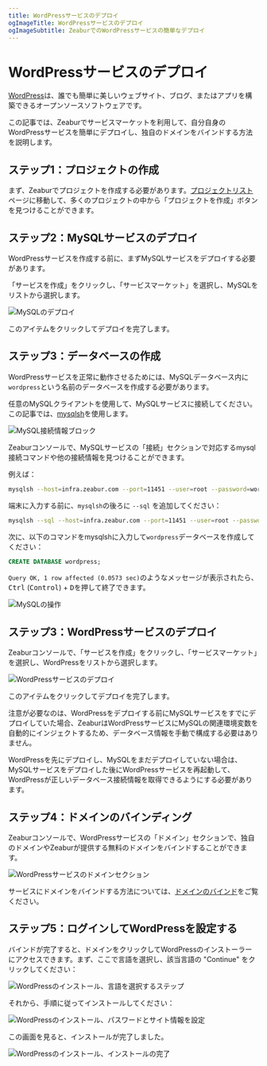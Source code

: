 ```yaml
---
title: WordPressサービスのデプロイ
ogImageTitle: WordPressサービスのデプロイ
ogImageSubtitle: ZeaburでのWordPressサービスの簡単なデプロイ
---
```



# WordPressサービスのデプロイ

[WordPress](https://wordpress.org/)は、誰でも簡単に美しいウェブサイト、ブログ、またはアプリを構築できるオープンソースソフトウェアです。

この記事では、Zeaburでサービスマーケットを利用して、自分自身のWordPressサービスを簡単にデプロイし、独自のドメインをバインドする方法を説明します。

## ステップ1：プロジェクトの作成

まず、Zeaburでプロジェクトを作成する必要があります。[プロジェクトリスト](https://dash.zeabur.com/projects)ページに移動して、多くのプロジェクトの中から「プロジェクトを作成」ボタンを見つけることができます。

## ステップ2：MySQLサービスのデプロイ

WordPressサービスを作成する前に、まずMySQLサービスをデプロイする必要があります。

「サービスを作成」をクリックし、「サービスマーケット」を選択し、MySQLをリストから選択します。

![MySQLのデプロイ](/marketplace/wordpress/deploy-mysql.png)

このアイテムをクリックしてデプロイを完了します。

## ステップ3：データベースの作成

WordPressサービスを正常に動作させるためには、MySQLデータベース内に`wordpress`という名前のデータベースを作成する必要があります。

任意のMySQLクライアントを使用して、MySQLサービスに接続してください。この記事では、[mysqlsh](https://dev.mysql.com/doc/mysql-shell/8.0/en/mysqlsh.html)を使用します。

![MySQL接続情報ブロック](/marketplace/wordpress/mysql-connect.png)

Zeaburコンソールで、MySQLサービスの「接続」セクションで対応するmysql接続コマンドや他の接続情報を見つけることができます。

例えば：

```bash
mysqlsh --host=infra.zeabur.com --port=11451 --user=root --password=wordpress-demo
```

端末に入力する前に、`mysqlsh`の後ろに `--sql` を追加してください：

```bash
mysqlsh --sql --host=infra.zeabur.com --port=11451 --user=root --password=wordpress-demo
```

次に、以下のコマンドをmysqlshに入力して`wordpress`データベースを作成してください：

```sql
CREATE DATABASE wordpress;
```

`Query OK, 1 row affected (0.0573 sec)`のようなメッセージが表示されたら、<kbd>Ctrl</kbd> (<kbd>Control</kbd>) + <kbd>D</kbd>を押して終了できます。

![MySQLの操作](/marketplace/wordpress/mysql-operation.png)

## ステップ3：WordPressサービスのデプロイ

Zeaburコンソールで、「サービスを作成」をクリックし、「サービスマーケット」を選択し、WordPressをリストから選択します。

![WordPressサービスのデプロイ](/marketplace/wordpress/deploy-wordpress.png)

このアイテムをクリックしてデプロイを完了します。

<Callout>
注意が必要なのは、WordPressをデプロイする前にMySQLサービスをすでにデプロイしていた場合、ZeaburはWordPressサービスにMySQLの関連環境変数を自動的にインジェクトするため、データベース情報を手動で構成する必要はありません。

WordPressを先にデプロイし、MySQLをまだデプロイしていない場合は、MySQLサービスをデプロイした後にWordPressサービスを再起動して、WordPressが正しいデータベース接続情報を取得できるようにする必要があります。
</Callout>

## ステップ4：ドメインのバインディング

Zeaburコンソールで、WordPressサービスの「ドメイン」セクションで、独自のドメインやZeaburが提供する無料のドメインをバインドすることができます。

![WordPressサービスのドメインセクション](/marketplace/wordpress/wordpress-domain.png)

サービスにドメインをバインドする方法については、[ドメインのバインド](../deploy/domain-binding)をご覧ください。

## ステップ5：ログインしてWordPressを設定する

バインドが完了すると、ドメインをクリックしてWordPressのインストーラーにアクセスできます。まず、ここで言語を選択し、該当言語の "Continue" をクリックしてください：

![WordPressのインストール、言語を選択するステップ](/marketplace/wordpress/wordpress-inst-step1.png)

それから、手順に従ってインストールしてください：

![WordPressのインストール、パスワードとサイト情報を設定](/marketplace/wordpress/wordpress-inst-step2.png)

この画面を見ると、インストールが完了しました。

![WordPressのインストール、インストールの完了](/marketplace/wordpress/wordpress-inst-step3.png)
